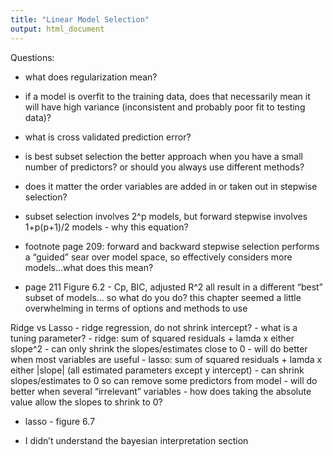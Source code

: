 ```yaml
---
title: "Linear Model Selection"
output: html_document
---
```


Questions:

- what does regularization mean?
- if a model is overfit to the training data, does that necessarily mean it will have high variance (inconsistent and probably poor fit to testing data)? 

- what is cross validated prediction error?
- is best subset selection the better approach when you have a small number of predictors? or should you always use different methods?

- does it matter the order variables are added in or taken out in stepwise selection?
- subset selection involves 2^p models, but forward stepwise involves 1+p(p+1)/2 models - why this equation?
- footnote page 209: forward and backward stepwise selection performs a "guided" sear over model space, so effectively considers more models...what does this mean?

- page 211 Figure 6.2 - Cp, BIC, adjusted R^2 all result in a different "best" subset of models... so what do you do? this chapter seemed a little overwhelming in terms of options and methods to use 

Ridge vs Lasso
- ridge regression, do not shrink intercept?
- what is a tuning parameter?
- ridge: sum of squared residuals + lamda x either slope^2
  - can only shrink the slopes/estimates close to 0
  - will do better when most variables are useful
- lasso: sum of squared residuals + lamda x either |slope| (all estimated parameters except y intercept)
  - can shrink slopes/estimates to 0 so can remove some predictors from model
  - will do better when several "irrelevant" variables
- how does taking the absolute value allow the slopes to shrink to 0?

- lasso - figure 6.7 

- I didn't understand the bayesian interpretation section